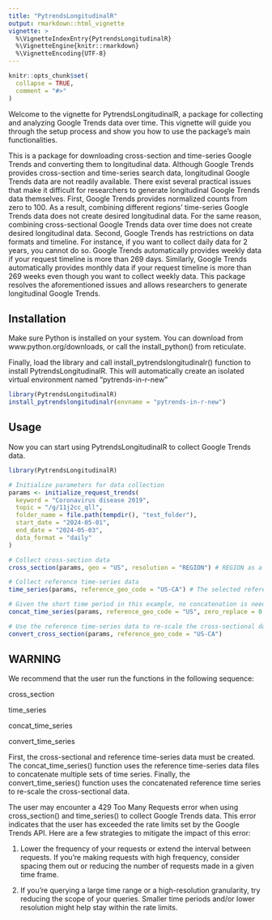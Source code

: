 ```yaml
---
title: "PytrendsLongitudinalR"
output: rmarkdown::html_vignette
vignette: >
  %\VignetteIndexEntry{PytrendsLongitudinalR}
  %\VignetteEngine{knitr::rmarkdown}
  %\VignetteEncoding{UTF-8}
---
```


```r
knitr::opts_chunk$set(
  collapse = TRUE,
  comment = "#>"
)
```


Welcome to the vignette for PytrendsLongitudinalR, a package for collecting and analyzing Google Trends data over time. This vignette will guide you through the setup process and show you how to use the package's main functionalities.

This is a package for downloading cross-section and time-series Google Trends and converting them to longitudinal data.
Although Google Trends provides cross-section and time-series search data, longitudinal Google Trends data are not readily available. There exist several practical issues that make it difficult for researchers to generate longitudinal Google Trends data themselves. First, Google Trends provides normalized counts from zero to 100. As a result, combining different regions' time-series Google Trends data does not create desired longitudinal data. For the same reason, combining cross-sectional Google Trends data over time does not create desired longitudinal data. Second, Google Trends has restrictions on data formats and timeline. For instance, if you want to collect daily data for 2 years, you cannot do so. Google Trends automatically provides weekly data if your request timeline is more than 269 days. Similarly, Google Trends automatically provides monthly data if your request timeline is more than 269 weeks even though you want to collect weekly data.
This package resolves the aforementioned issues and allows researchers to generate longitudinal Google Trends.

## Installation

Make sure Python is installed on your system. You can download from www.python.org/downloads, or call the install_python() from reticulate.

Finally, load the library and call install_pytrendslongitudinalr() function to install PytrendsLongitudinalR. This will automatically create an isolated virtual environment named “pytrends-in-r-new”
```r

library(PytrendsLongitudinalR)
install_pytrendslongitudinalr(envname = "pytrends-in-r-new")

```


## Usage

Now you can start using PytrendsLongitudinalR to collect Google Trends data.
```r
library(PytrendsLongitudinalR)

# Initialize parameters for data collection
params <- initialize_request_trends(
  keyword = "Coronavirus disease 2019",
  topic = "/g/11j2cc_qll",
  folder_name = file.path(tempdir(), "test_folder"),
  start_date = "2024-05-01",
  end_date = "2024-05-03",
  data_format = "daily"
)

# Collect cross-section data
cross_section(params, geo = "US", resolution = "REGION") # REGION as a resolution is a sub-region of US in this example, and it indicates US states.

# Collect reference time-series data
time_series(params, reference_geo_code = "US-CA") # The selected reference is California and its Google Trends Geo is 'US-CA'.

# Given the short time period in this example, no concatenation is needed.
concat_time_series(params, reference_geo_code = "US", zero_replace = 0.1) # Error occurs because given period is less than 269 days, concatenation is unnecessary. You can move to convert_cross_section() without any problems.

# Use the reference time-series data to re-scale the cross-sectional data. 
convert_cross_section(params, reference_geo_code = "US-CA")
```

## WARNING
We recommend that the user run the functions in the following sequence:

cross_section

time_series

concat_time_series

convert_time_series

First, the cross-sectional and reference time-series data must be created. The concat_time_series() function uses the reference time-series data files to concatenate multiple sets of time series. Finally, the convert_time_series() function uses the concatenated reference time series to re-scale the cross-sectional data. 

The user may encounter a 429 Too Many Requests error when using cross_section() and time_series() to collect Google Trends data. This error indicates that the user has exceeded the rate limits set by the Google Trends API.
Here are a few strategies to mitigate the impact of this error:

1) Lower the frequency of your requests or extend the interval between requests. If you're making requests with high frequency, consider spacing them out or reducing the number of requests made in a given time frame.

2) If you're querying a large time range or a high-resolution granularity, try reducing the scope of your queries. Smaller time periods and/or lower resolution might help stay within the rate limits.

